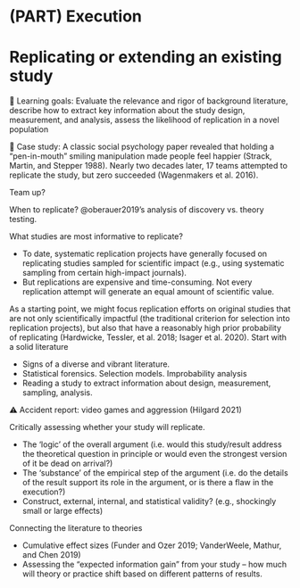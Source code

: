 # (PART) Execution {-}

# Replicating or extending an existing study {#selection}

::: {.learning-goals}
🍎 Learning goals: Evaluate the relevance and rigor of background literature, describe how to extract key information about the study design, measurement, and analysis, assess the likelihood of replication in a novel population
:::

::: {.case-study}
🔬 Case study: A classic social psychology paper revealed that holding a “pen-in-mouth” smiling manipulation made people feel happier (Strack, Martin, and Stepper 1988). Nearly two decades later, 17 teams attempted to replicate the study, but zero succeeded (Wagenmakers et al. 2016).
:::

Team up? 

When to replicate? @oberauer2019's analysis of discovery vs. theory testing. 

What studies are most informative to replicate?

- To date, systematic replication projects have generally focused on replicating studies sampled for scientific impact (e.g., using systematic sampling from certain high-impact journals). 
- But replications are expensive and time-consuming. Not every replication attempt will generate an equal amount of scientific value.

As a starting point, we might focus replication efforts on original studies that are not only scientifically impactful (the traditional criterion for selection into replication projects), but also that have a reasonably high prior probability of replicating (Hardwicke, Tessler, et al. 2018; Isager et al. 2020). Start with a solid literature

- Signs of a diverse and vibrant literature. 
- Statistical forensics. Selection models. Improbability analysis
- Reading a study to extract information about design, measurement, sampling, analysis.

::: {.accident-report}
⚠️ Accident report: video games and aggression (Hilgard 2021)
:::

Critically assessing whether your study will replicate. 

- The ‘logic’ of the overall argument (i.e. would this study/result address the theoretical question in principle or would even the strongest version of it be dead on arrival?)
- The ‘substance’ of the empirical step of the argument (i.e. do the details of the result support its role in the argument, or is there a flaw in the execution?)
- Construct, external, internal, and statistical validity? (e.g., shockingly small or large effects)

Connecting the literature to theories

- Cumulative effect sizes (Funder and Ozer 2019; VanderWeele, Mathur, and Chen 2019)
- Assessing the “expected information gain” from your study – how much will theory or practice shift based on different patterns of results. 
